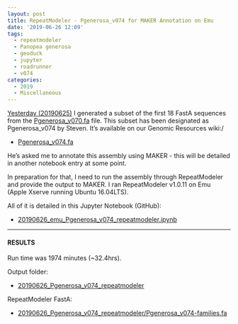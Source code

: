 ```yaml
---
layout: post
title: RepeatModeler - Pgenerosa_v074 for MAKER Annotation on Emu
date: '2019-06-26 12:09'
tags:
  - repeatmodeler
  - Panopea generosa
  - geoduck
  - jupyter
  - roadrunner
  - v074
categories:
  - 2019
  - Miscellaneous
---
```

[Yesterday (20190625)](https://robertslab.github.io/sams-notebook/posts/2019/2019-06-25-Data-Wrangling-FastA-Subsetting-of-Pgenerosa_v070.fa-Using-samtools-faidx.html) I generated a subset of the first 18 FastA sequences from the [Pgenerosa_v070.fa](http://owl.fish.washington.edu/halfshell/genomic-databank/Pgenerosa_v070.fa) file. This subset has been designated as Pgenerosa_v074 by Steven. It's available on our Genomic Resources wiki:/

- [Pgenerosa_v074.fa](http://owl.fish.washington.edu/halfshell/genomic-databank/Pgenerosa_v074.fa)

He's asked me to annotate this assembly using MAKER - this will be detailed in another notebook entry at some point.

In preparation for that, I need to run the assembly through RepeatModeler and provide the output to MAKER. I ran RepeatModeler v1.0.11 on Emu (Apple Xserve running Ubuntu 16.04LTS).

All of it is detailed in this Jupyter Notebook (GitHub):

- [20190626_emu_Pgenerosa_v074_repeatmodeler.ipynb](https://github.com/RobertsLab/code/blob/master/notebooks/sam/20190626_emu_Pgenerosa_v074_repeatmodeler.ipynb)

---

#### RESULTS

Run time was 1974 minutes (~32.4hrs).

Output folder:

- [20190626_Pgenerosa_v074_repeatmodeler](https://gannet.fish.washington.edu/Atumefaciens/20190626_Pgenerosa_v074_repeatmodeler)


RepeatModeler FastA:

- [20190626_Pgenerosa_v074_repeatmodeler/Pgenerosa_v074-families.fa](https://gannet.fish.washington.edu/Atumefaciens/20190626_Pgenerosa_v074_repeatmodeler/Pgenerosa_v074-families.fa)

